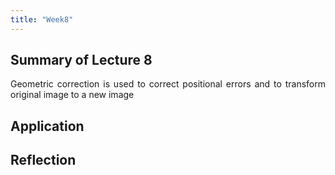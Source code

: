 ```yaml
---
title: "Week8"
---
```


<div style="text-align: justify">

## Summary of Lecture 8

Geometric correction is used to correct positional errors and to transform original image to a new image

## Application

## Reflection

